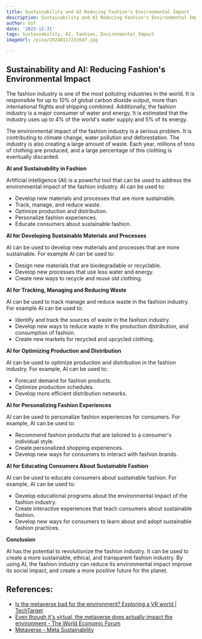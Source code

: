 ```yaml
---
title: Sustainability and AI Reducing Fashion's Environmental Impact
description: Sustainability and AI Reducing Fashion's Environmental Impact
author: Usf
date: '2023-12-31'
tags: Sustainability, AI, Fashion, Environmental Impact
imageUrl: /pixa/20240117231647.jpg

---
```

## Sustainability  and AI: Reducing Fashion's Environmental  Impact

The  fashion industry is one of the most polluting industries in the world. It is  responsible for up to 10% of global carbon dioxide output, more than  international flights and shipping combined. Additionally, the fashion industry is a major consumer of water and energy. It is estimated that  the industry uses up to 4% of the world's water supply and 5% of its energy.

The environmental impact of the  fashion industry is a serious problem. It is contributing to climate change, water pollution and  deforestation. The industry is also creating a large amount of waste. Each year, millions  of tons of clothing are produced, and  a large percentage of this clothing is eventually discarded.

**AI and Sustainability in Fashion**

Artificial intelligence (AI) is a powerful tool that can be used to address the environmental impact of the fashion  industry. AI can be  used to:

- Develop new materials and processes that are more sustainable.
- Track, manage, and reduce waste.
- Optimize production and distribution.
- Personalize fashion experiences.
- Educate consumers about sustainable fashion.

**AI for Developing  Sustainable Materials and Processes**

AI can  be used to develop new materials and processes that are more sustainable. For  example AI  can be  used to:

-  Design new materials that are biodegradable or recyclable.
- Develop new processes that use less  water and energy.
- Create new  ways to recycle and reuse old clothing.

**AI for Tracking, Managing and  Reducing  Waste**

AI can be used to track manage and reduce waste in the fashion industry. For example AI can be used to:

- Identify  and track the sources of waste in  the fashion industry.
- Develop new ways to reduce waste in  the production distribution, and consumption of fashion.
- Create new markets for recycled and upcycled clothing.

**AI for Optimizing Production and  Distribution**

AI can be used to  optimize production and distribution in the fashion industry.  For example, AI can be used to:

- Forecast demand for fashion products.
- Optimize  production schedules.
-  Develop more efficient distribution  networks.

**AI for Personalizing Fashion Experiences**

AI can be  used to personalize fashion experiences for consumers. For example, AI can be used to:

- Recommend fashion products  that  are tailored to a consumer's individual style.
- Create personalized shopping experiences.
- Develop new ways for consumers to interact with fashion brands.

**AI for Educating  Consumers About Sustainable Fashion**

AI can be used to educate consumers about sustainable fashion.  For example, AI can be used to:

- Develop educational  programs about the environmental impact of the fashion industry.
- Create interactive experiences that teach consumers about sustainable fashion.
- Develop new  ways for consumers  to learn about and  adopt  sustainable fashion practices.

**Conclusion**

AI has the potential to revolutionize the fashion industry.  It can be  used to  create a more sustainable, ethical, and transparent fashion industry. By  using AI, the fashion industry can reduce its environmental impact improve its social impact, and create  a more positive future for the planet.

## References:
- [Is the metaverse bad for the environment? Exploring a VR world | TechTarget](https://www.techtarget.com/sustainability/feature/Is-the-metaverse-bad-for-the-environment-Exploring-a-VR-world)
- [Even though it's virtual, the metaverse does actually impact the environment - The World Economic Forum](https://www.weforum.org/agenda/2022/02/how-metaverse-actually-impacts-the-environment/)
- [Metaverse - Meta Sustainability](https://sustainability.fb.com/metaverse/)
